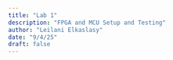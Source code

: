 ```yaml
---
title: "Lab 1"
description: "FPGA and MCU Setup and Testing"
author: "Leilani Elkaslasy"
date: "9/4/25"
draft: false
---
```

